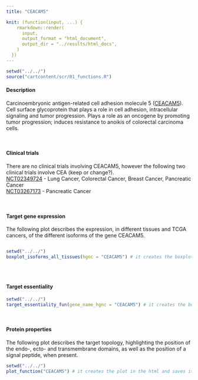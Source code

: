 ```yaml
---
title: "CEACAM5"

knit: (function(input, ...) {
    rmarkdown::render(
      input,
      output_format = "html_document",
      output_dir = "../results/html_docs",
    )
  })
---
```

<style>
  .scrollingplot{
      overflow-x:scroll;
      white-space: nowrap;
  }

  .scrollingplot img{
     max-width: 40cm;
  }

</style>

```r
setwd("../../")
source("cartcontent/scr/01_functions.R")
```

<h4>Description</h4>
Carcinoembryonic antigen-related cell adhesion molecule 5 ([CEACAM5](https://www.uniprot.org/uniprot/P06731)). Cell surface glycoprotein that plays a role in cell adhesion, intracellular signaling and tumor progression. Plays a role as an oncogene by promoting tumor progression; induces resistance to anoikis of colorectal carcinoma cells.   

<br> 

<h4>Clinical trials</h4> 
There are no clinical trials involving CEACAM5, however the following two clinical trials involve CEA (keep or change?). <br>
[NCT02349724](https://clinicaltrials.gov/ct2/show/NCT02349724) - Lung Cancer, Colorectal Cancer, Breast Cancer, Pancreatic Cancer <br>
[NCT03267173](https://clinicaltrials.gov/ct2/show/NCT03267173) - Pancreatic Cancer 

<br>

<h4>Target gene expression</h4>
The following plot describes the expression, in different tissues and TCGA cancers, of the different isoforms of the gene CEACAM5.

<div class="scrollingplot">
```r
setwd("../../")
boxplot_isoforms_all_tissues(hgnc = "CEACAM5") # it creates the boxplot in the html and saves it as .pdf in the plot/isoform_expression folder
```
</div>
<br>

<h4>Target essentiality</h4>
```r
setwd("../../")
target_essentiality_fun(gene_name_hgnc = "CEACAM5") # it creates the boxplot in the html and saves it as .pdf in the plot/target_essentiality folder
```

<br>

<h4>Protein properties</h4>
The following plot describes the target topology, highlighting the position of the endo-, ecto- and transmembrane domains, as well as the position of a signal peptide, when present.
```r
setwd("../../")
plot_function("CEACAM5") # it creates the plot in the html and saves it as .pdf in the plot/protein_properties folder
```
